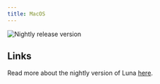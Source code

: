 ```yaml
---
title: MacOS
---
```


![Nightly release version](https://img.shields.io/badge/dynamic/yaml?color=1CC637&label=Nightly&query=%24.version&url=https%3A%2F%2Fraw.githubusercontent.com%2FLinwoodDev%2FLuna%2Fnightly%2Fserver%2Fpubspec.yaml&style=for-the-badge)


## Links

<Tabs>
<TabItem label="Nightly">
  <CardGrid>
    <DownloadButton href="https://github.com/LinwoodDev/luna/releases/download/nightly/linwood-luna-server-macos.zip" title="Server"/>
  </CardGrid>
</TabItem>
</Tabs>

Read more about the nightly version of Luna [here](/community/nightly).
